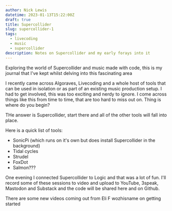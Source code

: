 ```yaml
---
author: Nick Lewis
datetime: 2023-01-13T15:22:00Z
draft: true
title: Supercollider
slug: supercollider-1
tags:
  - livecoding
  - music
  - supercollider
description: Notes on Supercollider and my early forays into it
---
```


Exploring the world of Supercollider and music made with code, this is my journal that I've kept whilst delving into this fascinating area 

I recently came across Algoraves, Livecoding and a whole host of tools that can be used in isolation or as part of an existing music production setup. I had to get involved, this was too exciting and nerdy to ignore. I come across things 
like this from time to time, that are too hard to miss out on. Thing is where do you begin?

THe answer is Supercollider, start there and all of the other tools will fall into place. 

Here is a quick list of tools:

- SonicPi (which runs on it's own but does install Supercollider in the background)
- Tidal cycles
- Strudel
- FoxDot
- Salmon???

One evening I connected Supercollider to Logic and that was a lot of fun. I'll record some of these sessions to video and upload to YouTube, 3speak, Mastodon and Substack and the code will be shared here and on Github.

There are some new videos coming out from Eli F wozhisname on getting started